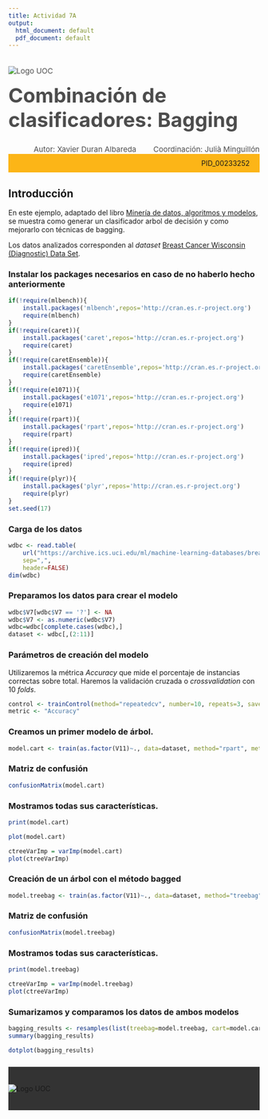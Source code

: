 ---
title: Actividad 7A
output:
  html_document: default
  pdf_document: default
---



<!--Header-->
<div><div class="row" style="color: #4D4D4D;font-size: 15px;padding-bottom: 20px"><div class="col-md-7"><img src="http://materials.cv.uoc.edu/cdocent/common/img/logo-uoc.png" alt="Logo UOC" class="img-responsive" style="margin:20px 0px 0px"></div><div class="col-md-5"><h1 style="margin:15px 0px 0px;font-size: 40px;">Combinación de clasificadores: Bagging</h1><div style="text-align:left;margin-top: 5px;"></div></div></div>


<div class="row" style="color: #4D4D4D;font-size: 15px;padding-bottom: 20px background: #FCB517"><div style="text-align:right;">Autor: Xavier Duran Albareda <span style="margin-left: 30px;">Coordinación: Julià Minguillón</span></div></div>


<div class="row" style="background: #FCB517;padding: 10px 20px;"><div style="text-align:right;">PID_00233252 </div></div>

## Introducción

En este ejemplo, adaptado del libro [Minería de datos, algoritmos y modelos](http://oer.uoc.edu/libroMD/), se muestra como generar un clasificador arbol de decisión y como mejorarlo con técnicas de bagging.

Los datos analizados corresponden al _dataset_ [Breast Cancer Wisconsin (Diagnostic) Data Set](https://www.kaggle.com/uciml/breast-cancer-wisconsin-data).

### Instalar los packages necesarios en caso de no haberlo hecho anteriormente

```{r}
if(!require(mlbench)){
    install.packages('mlbench',repos='http://cran.es.r-project.org')
    require(mlbench)
}
if(!require(caret)){
    install.packages('caret',repos='http://cran.es.r-project.org')
    require(caret)
}
if(!require(caretEnsemble)){
    install.packages('caretEnsemble',repos='http://cran.es.r-project.org')
    require(caretEnsemble)
}
if(!require(e1071)){
    install.packages('e1071',repos='http://cran.es.r-project.org')
    require(e1071)
}
if(!require(rpart)){
    install.packages('rpart',repos='http://cran.es.r-project.org')
    require(rpart)
}
if(!require(ipred)){
    install.packages('ipred',repos='http://cran.es.r-project.org')
    require(ipred)
}
if(!require(plyr)){
    install.packages('plyr',repos='http://cran.es.r-project.org')
    require(plyr)
}
set.seed(17)
```

### Carga de los datos

```{r}
wdbc <- read.table(
    url("https://archive.ics.uci.edu/ml/machine-learning-databases/breast-cancer-wisconsin/breast-cancer-wisconsin.data"),
    sep=",",
    header=FALSE)
dim(wdbc)
```

### Preparamos los datos para crear el modelo

```{r}
wdbc$V7[wdbc$V7 == '?'] <- NA
wdbc$V7 <- as.numeric(wdbc$V7)
wdbc=wdbc[complete.cases(wdbc),]
dataset <- wdbc[,(2:11)]
```

### Parámetros de creación del modelo

Utilizaremos la métrica _Accuracy_ que mide el porcentaje de instancias correctas sobre total. Haremos la validación cruzada o _crossvalidation_ con 10 _folds_.

```{r}
control <- trainControl(method="repeatedcv", number=10, repeats=3, savePredictions = TRUE)
metric <- "Accuracy"
```

### Creamos un primer modelo de árbol.

```{r}
model.cart <- train(as.factor(V11)~., data=dataset, method="rpart", metric=metric, trControl=control)
```

### Matriz de confusión

```{r}
confusionMatrix(model.cart)
```

###  Mostramos todas sus características.

```{r}
print(model.cart)
```

```{r}
plot(model.cart)
```

```{r}
ctreeVarImp = varImp(model.cart)
plot(ctreeVarImp)
```

### Creación de un árbol con el método bagged

```{r}
model.treebag <- train(as.factor(V11)~., data=dataset, method="treebag",metric=metric, trControl=control)
```

### Matriz de confusión

```{r}
confusionMatrix(model.treebag)
```

###  Mostramos todas sus características.

```{r}
print(model.treebag)
```

```{r}
ctreeVarImp = varImp(model.treebag)
plot(ctreeVarImp)
```

### Sumarizamos y comparamos los datos de ambos modelos

```{r}
bagging_results <- resamples(list(treebag=model.treebag, cart=model.cart))
summary(bagging_results)
```

```{r}
dotplot(bagging_results)
```

<!--Footer-->
 <div style="background: #333333;padding: 35px 0px;margin-top: 25px;"><div class="row"><div class="col-sm-12"><img src="http://materials.cv.uoc.edu/cdocent/common/img/logo-uoc-bottom.png" alt="Logo UOC" class="img-responsive" style="margin: 0 auto; display: block;"></div></div></div>
<!--/Footer-->

